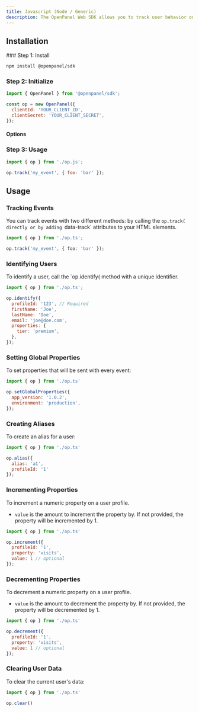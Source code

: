 ```yaml
---
title: Javascript (Node / Generic)
description: The OpenPanel Web SDK allows you to track user behavior on your website using a simple script tag. This guide provides instructions for installing and using the Web SDK in your project.
---
```



## Installation

<Steps>
### Step 1: Install

```bash
npm install @openpanel/sdk
```

### Step 2: Initialize

```js filename="op.ts"
import { OpenPanel } from '@openpanel/sdk';

const op = new OpenPanel({
  clientId: 'YOUR_CLIENT_ID',
  clientSecret: 'YOUR_CLIENT_SECRET',
});
```

#### Options

<CommonSdkConfig />

### Step 3: Usage

```js filename="main.ts"
import { op } from './op.js';

op.track('my_event', { foo: 'bar' });
```
</Steps>

## Usage

### Tracking Events

You can track events with two different methods: by calling the `op.track( directly or by adding `data-track` attributes to your HTML elements.

```ts filename="index.ts"
import { op } from './op.ts';

op.track('my_event', { foo: 'bar' });
```

### Identifying Users

To identify a user, call the `op.identify( method with a unique identifier.

```js filename="index.js"
import { op } from './op.ts';

op.identify({
  profileId: '123', // Required
  firstName: 'Joe',
  lastName: 'Doe',
  email: 'joe@doe.com',
  properties: {
    tier: 'premium',
  },
});
```

### Setting Global Properties

To set properties that will be sent with every event:

```js filename="index.js"
import { op } from './op.ts'

op.setGlobalProperties({
  app_version: '1.0.2',
  environment: 'production',
});
```

### Creating Aliases

To create an alias for a user:

```js filename="index.js"
import { op } from './op.ts'

op.alias({
  alias: 'a1',
  profileId: '1'
});
```

### Incrementing Properties

To increment a numeric property on a user profile.

- `value` is the amount to increment the property by. If not provided, the property will be incremented by 1.

```js filename="index.js"
import { op } from './op.ts'

op.increment({
  profileId: '1',
  property: 'visits',
  value: 1 // optional
});
```

### Decrementing Properties

To decrement a numeric property on a user profile.

- `value` is the amount to decrement the property by. If not provided, the property will be decremented by 1.

```js filename="index.js"
import { op } from './op.ts'

op.decrement({
  profileId: '1',
  property: 'visits',
  value: 1 // optional
});
```

### Clearing User Data

To clear the current user's data:

```js filename="index.js"
import { op } from './op.ts'

op.clear()
```